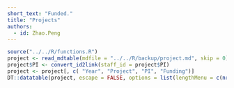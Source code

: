 ```yaml
---
short_text: "Funded."
title: "Projects"
authors:
  - id: Zhao.Peng
---
```


```r
source("../../R/functions.R")
project <- read_mdtable(mdfile = "../../R/backup/project.md", skip = 0)
project$PI <- convert_id2link(staff_id = project$PI)
project <- project[, c( "Year", "Project", "PI", "Funding")]
DT::datatable(project, escape = FALSE, options = list(lengthMenu = c(nrow(project), 5, 10)))
```